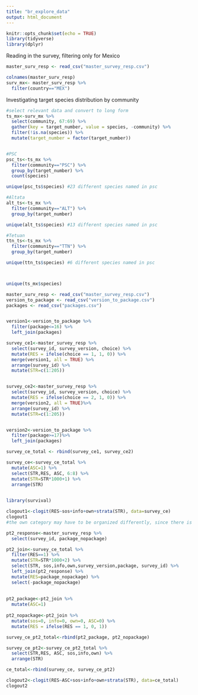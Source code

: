 ```yaml
---
title: "br_explore_data"
output: html_document
---
```


```r
knitr::opts_chunk$set(echo = TRUE)
library(tidyverse)
library(dplyr)
```

Reading in the survey, filtering only for Mexico
```r
master_surv_resp <- read_csv("master_survey_resp.csv")

colnames(master_surv_resp)
surv_mx<- master_surv_resp %>% 
  filter(country=="MEX")
```

Investigating target species distribution by community
```r
#select relevant data and convert to long form 
ts_mx<-surv_mx %>% 
  select(community, 67:69) %>% 
  gather(key = target_number, value = species, -community) %>% 
  filter(!is.na(species)) %>% 
  mutate(target_number = factor(target_number))


#PSC
psc_ts<-ts_mx %>% 
  filter(community=="PSC") %>% 
  group_by(target_number) %>% 
  count(species)

unique(psc_ts$species) #23 different species named in psc

#Altata
alt_ts<-ts_mx %>% 
  filter(community=="ALT") %>% 
  group_by(target_number)

unique(alt_ts$species) #13 different species named in psc

#Tetuan
ttn_ts<-ts_mx %>% 
  filter(community=="TTN") %>% 
  group_by(target_number)

unique(ttn_ts$species) #6 different species named in psc



unique(ts_mx$species)
```

```r

master_surv_resp <- read_csv("master_survey_resp.csv")
version_to_package <- read_csv("version_to_package.csv")
packages <- read_csv("packages.csv")


version1<-version_to_package %>% 
  filter(package<=16) %>% 
  left_join(packages)

survey_ce1<-master_survey_resp %>% 
  select(survey_id, survey_version, choice) %>% 
  mutate(RES = ifelse(choice == 1, 1, 0)) %>% 
  merge(version1, all = TRUE) %>% 
  arrange(survey_id) %>% 
  mutate(STR=c(1:205)) 


survey_ce2<-master_survey_resp %>% 
  select(survey_id, survey_version, choice) %>% 
  mutate(RES = ifelse(choice == 2, 1, 0)) %>% 
  merge(version2, all = TRUE)%>% 
  arrange(survey_id) %>% 
  mutate(STR=c(1:205)) 


version2<-version_to_package %>% 
  filter(package>=17)%>% 
  left_join(packages)

survey_ce_total <- rbind(survey_ce1, survey_ce2)

survey_ce<-survey_ce_total %>% 
  mutate(ASC=1) %>% 
  select(STR,RES, ASC, 6:8) %>% 
  mutate(STR=STR*1000+1) %>% 
  arrange(STR) 
  
```

```r
library(survival)

clogout1<-clogit(RES~sos+info+own+strata(STR), data=survey_ce)
clogout1
#the own category may have to be organized differently, since there is no order to how the categories are divided. 
```
```r
pt2_response<-master_survey_resp %>% 
  select(survey_id, package_nopackage)

pt2_join<-survey_ce_total %>% 
  filter(RES==1) %>% 
  mutate(STR=STR*1000+2) %>% 
  select(STR, sos,info,own,survey_version,package, survey_id) %>% 
  left_join(pt2_response) %>%
  mutate(RES=package_nopackage) %>% 
  select(-package_nopackage)
  
  
pt2_package<-pt2_join %>% 
  mutate(ASC=1)
  
pt2_nopackage<-pt2_join %>% 
  mutate(sos=0, info=0, own=0, ASC=0) %>% 
  mutate(RES = ifelse(RES == 1, 0, 1))

survey_ce_pt2_total<-rbind(pt2_package, pt2_nopackage)

survey_ce_pt2<-survey_ce_pt2_total %>% 
  select(STR,RES, ASC, sos,info,own) %>% 
  arrange(STR)

ce_total<-rbind(survey_ce, survey_ce_pt2)
```

```r
clogout2<-clogit(RES~ASC+sos+info+own+strata(STR), data=ce_total)
clogout2
```

